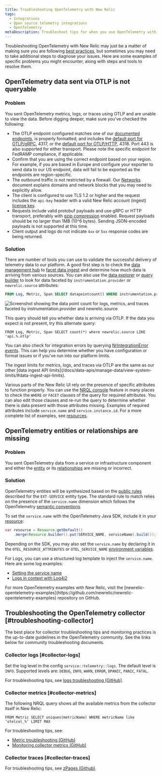 ```yaml
---
title: Troubleshooting OpenTelemetry with New Relic
tags:
  - Integrations
  - Open source telemetry integrations
  - OpenTelemetry
metaDescription: Troubleshoot tips for when you use OpenTelemetry with New Relic
---
```



Troubleshooting OpenTelemetry with New Relic may just be a matter of making sure you are following [best practices](/docs/more-integrations/open-source-telemetry-integrations/opentelemetry/opentelemetry-concepts), but sometimes you may need to take additional steps to diagnose your issues. Here are some examples of specific problems you might encounter, along with steps and tools to resolve them.

## OpenTelemetry data sent via OTLP is not queryable

### Problem

You sent OpenTelemetry metrics, logs, or traces using OTLP and are unable to view the data. Before digging deeper, make sure you've checked the following:

* The OTLP endpoint configured matches one of our [documented endpoints](/docs/more-integrations/open-source-telemetry-integrations/opentelemetry/opentelemetry-quick-start/#review-settings), is properly formatted, and includes the [default port for OTLP/gRPC](https://github.com/open-telemetry/opentelemetry-specification/blob/v1.8.0/specification/protocol/otlp.md#otlpgrpc-default-port), 4317, or the [default port for OTLP/HTTP](https://github.com/open-telemetry/opentelemetry-specification/blob/v1.8.0/specification/protocol/otlp.md#otlphttp-default-port), 4318. Port 443 is also supported for either transport. Please note the specific endpoint for FedRAMP compliance, if applicable.
* Confirm that you are using the correct endpoint based on your region. For example, if you are based in Europe and configure your exporter to send data to our US endpoint, data will fail to be exported as the endpoints are region-specific.
* The outbound traffic is not restricted by a firewall. Our [Networks](/docs/using-new-relic/cross-product-functions/install-configure/networks/#opentelemetry) document explains domains and network blocks that you may need to explicitly allow.
* The client is configured to use TLS 1.2 or higher and the request includes the `api-key` header with a valid New Relic account (ingest) [license key](https://one.newrelic.com/launcher/api-keys-ui.launcher).
* Requests include valid protobuf payloads and use gRPC or HTTP transport, preferably with [gzip compression](/docs/more-integrations/open-source-telemetry-integrations/opentelemetry/opentelemetry-concepts/#compression) enabled. Request payloads should be no larger than 1MB (10^6 bytes). Sending JSON-encoded payloads is not supported at this time.
* Client output and logs do not indicate `4xx` or `5xx` response codes are being returned.

### Solution

There are number of tools you can use to validate the successful delivery of telemetry data to our platform. A good first step is to check the [data management hub](/docs/data-apis/manage-data/manage-your-data/) to [facet data ingest](/docs/data-apis/manage-data/manage-data-coming-new-relic/#facet-data-ingest) and determine how much data is arriving from various sources. You can also use the [data explorer](/docs/query-your-data/explore-query-data/browse-data/introduction-data-explorer/#use-case-troubleshooting) or [query builder](/docs/query-your-data/explore-query-data/query-builder/use-advanced-nrql-mode-query-data/) to look for data faceted by `instrumentation.provider` or `newrelic.source` attributes:

```sql
FROM Log, Metric, Span SELECT datapointcount() WHERE instrumentation.provider = 'opentelemetry' FACET instrumentation.provider, newrelic.source
```

<img
  title="Screenshot showing the data point count for logs, metrics, and traces faceted by instrumentation.provider and newrelic.source"
  alt="Screenshot showing the data point count for logs, metrics, and traces faceted by instrumentation.provider and newrelic.source"
  src={otlpTroubleshootingFacetQuery}
/>

This query should tell you whether data is arriving via OTLP. If the data you expect is not present, try this alternate query:

```
FROM Log, Metric, Span SELECT count(*) where newrelic.source LIKE 'api.%.otlp'
```

You can also check for integration errors by querying [NrIntegrationError events](/docs/data-apis/manage-data/nrintegrationerror/). This can help you determine whether you have configuration or format issues or if you've run into our platform limits.

<Callout variant="important">
  The ingest limits for metrics, logs, and traces via OTLP are the same as our other [data ingest API limits](/docs/data-apis/manage-data/view-system-limits/#data-ingest-api-limits).
</Callout>

Various parts of the New Relic UI rely on the presence of specific attributes to function properly. You can use the [NRQL console](/docs/query-your-data/explore-query-data/query-builder/nrql-console/) feature in many places to check the `WHERE` or `FACET` clauses of the query for required attributes. You can also edit those clauses and re-run the query to determine whether there is data present with those attributes missing. Examples of required attributes include `service.name` and `service.instance.id`. For a more complete list of examples, see [resources](/docs/more-integrations/open-source-telemetry-integrations/opentelemetry/opentelemetry-concepts/#resources).

## OpenTelemetry entities or relationships are missing

### Problem

You sent OpenTelemetry data from a service or infrastructure component and either the [entity](/docs/new-relic-one/use-new-relic-one/core-concepts/what-entity-new-relic/) or its [relationships](/docs/new-relic-one/use-new-relic-one/core-concepts/what-entity-new-relic/#related-entities) are missing or incorrect.

### Solution

OpenTelemetry entities will be synthesized based on the [public rules](https://github.com/newrelic/entity-definitions/blob/b8e75d839eed7859044a9bb601a62e5323107350/definitions/ext-service/definition.yml) described for the `EXT-SERVICE` entity type. The standard rule to match relies on the presence of the `service.name` dimension which follows the OpenTelemetry [semantic conventions](https://github.com/open-telemetry/opentelemetry-specification/blob/527206ea49e384de957eda105d9425aa8fefca25/specification/overview.md#semantic-conventions).

To set the `service.name` with the OpenTelemetry Java SDK, include it in your [resource](/docs/more-integrations/open-source-telemetry-integrations/opentelemetry/opentelemetry-concepts/#resources):

```java
var resource = Resource.getDefault()
    .merge(Resource.builder().put(SERVICE_NAME, serviceName).build());
```

Depending on the SDK, you may also set the `service.name` by declaring it in the `OTEL_RESOURCE_ATTRIBUTES` or `OTEL_SERVICE_NAME` [environment variables](https://github.com/open-telemetry/opentelemetry-specification/blob/20c82de552d08428e8cadaaef3e6cb46812f7c00/specification/sdk-environment-variables.md#general-sdk-configuration).

For Logs, you can use a structured log template to inject the `service.name`. Here are some log examples:

* [Setting the service name](https://github.com/newrelic/newrelic-opentelemetry-examples/blob/e28b30f621545c0b14189955bec850b25a7f3235/java/otlp-nr-mapping/testCases/log/kitchen-sink-log-proto.json#L48-L53)
* [Logs in context with Log4j2](https://github.com/newrelic/newrelic-opentelemetry-examples/tree/ab6f89ac97ffb26d8e66ae6a1200ac3607538bd2/java/logs-in-context-log4j2)

<Callout variant="tip">
  For more OpenTelemetry examples with New Relic, visit the [newrelic-opentelemetry-examples](https://github.com/newrelic/newrelic-opentelemetry-examples) repository on GitHub.
</Callout>

## Troubleshooting the OpenTelemetry collector [#troubleshooting-collector]

The best place for collector troubleshooting tips and monitoring practices is the up-to-date guidelines in the OpenTelemetry community. See the links below for community troubleshooting documents.

### Collector logs [#collector-logs]

Set the log level in the config `service::telemetry::logs`. The default level is `INFO`. Supported levels are: `DEBUG`, `INFO`, `WARN`, `ERROR`, `DPANIC`, `PANIC`, `FATAL`.

For troubleshooting tips, see [logs troubleshooting (GitHub)](https://github.com/open-telemetry/opentelemetry-collector/blob/main/docs/troubleshooting.md#logs).

### Collector metrics [#collector-metrics]

The following NRQL query shows all the available metrics from the collector itself in New Relic:

```
FROM Metric SELECT uniques(metricName) WHERE metricName like ‘otelcol_%’ LIMIT MAX
```

For troubleshooting tips, see:

* [Metric troubleshooting (GitHub)](https://github.com/open-telemetry/opentelemetry-collector/blob/main/docs/troubleshooting.md#metrics)
* [Monitoring collector metrics (GitHub)](https://github.com/open-telemetry/opentelemetry-collector/blob/main/docs/monitoring.md)

### Collector traces [#collector-traces]

For troubleshooting tips, see [zPages (Github)](https://github.com/open-telemetry/opentelemetry-collector/blob/main/docs/troubleshooting.md#zpages).
